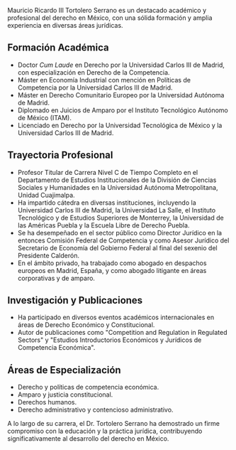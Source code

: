 Mauricio Ricardo III Tortolero Serrano es un destacado académico y profesional del derecho en México, con una sólida formación y amplia experiencia en diversas áreas jurídicas.

## Formación Académica

- Doctor _Cum Laude_ en Derecho por la Universidad Carlos III de Madrid, con especialización en Derecho de la Competencia.
- Máster en Economía Industrial con mención en Políticas de Competencia por la Universidad Carlos III de Madrid.
- Máster en Derecho Comunitario Europeo por la Universidad Autónoma de Madrid.
- Diplomado en Juicios de Amparo por el Instituto Tecnológico Autónomo de México (ITAM).
- Licenciado en Derecho por la Universidad Tecnológica de México y la Universidad Carlos III de Madrid.

## Trayectoria Profesional

- Profesor Titular de Carrera Nivel C de Tiempo Completo en el Departamento de Estudios Institucionales de la División de Ciencias Sociales y Humanidades en la Universidad Autónoma Metropolitana, Unidad Cuajimalpa.
- Ha impartido cátedra en diversas instituciones, incluyendo la Universidad Carlos III de Madrid, la Universidad La Salle, el Instituto Tecnológico y de Estudios Superiores de Monterrey, la Universidad de las Américas Puebla y la Escuela Libre de Derecho Puebla.
- Se ha desempeñado en el sector público como Director Jurídico en la entonces Comisión Federal de Competencia y como Asesor Jurídico del Secretario de Economía del Gobierno Federal al final del sexenio del Presidente Calderón.
- En el ámbito privado, ha trabajado como abogado en despachos europeos en Madrid, España, y como abogado litigante en áreas corporativas y de amparo.

## Investigación y Publicaciones

- Ha participado en diversos eventos académicos internacionales en áreas de Derecho Económico y Constitucional.
- Autor de publicaciones como "Competition and Regulation in Regulated Sectors" y "Estudios Introductorios Económicos y Jurídicos de Competencia Económica".

## Áreas de Especialización

- Derecho y políticas de competencia económica.
- Amparo y justicia constitucional.
- Derechos humanos.
- Derecho administrativo y contencioso administrativo.

A lo largo de su carrera, el Dr. Tortolero Serrano ha demostrado un firme compromiso con la educación y la práctica jurídica, contribuyendo significativamente al desarrollo del derecho en México.
